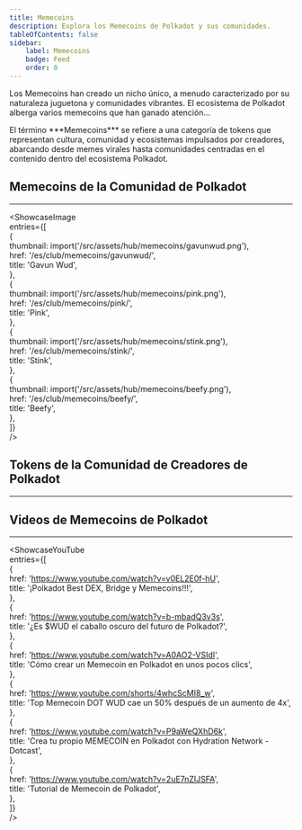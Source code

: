 ```yaml
---
title: Memecoins  
description: Explora los Memecoins de Polkadot y sus comunidades.  
tableOfContents: false  
sidebar:  
    label: Memecoins  
    badge: Feed  
    order: 0  
---
```



Los Memecoins han creado un nicho único, a menudo caracterizado por su naturaleza juguetona y comunidades vibrantes. El ecosistema de Polkadot alberga varios memecoins que han ganado atención...

<ShowcaseCTA title="¿Qué son los Memecoins?">  
El término ***Memecoins*** se refiere a una categoría de tokens que representan cultura, comunidad y ecosistemas impulsados por creadores, abarcando desde memes virales hasta comunidades centradas en el contenido dentro del ecosistema Polkadot.  
</ShowcaseCTA>

## Memecoins de la Comunidad de Polkadot  
----------------  
<ShowcaseImage  
  entries={[  
        {  
      thumbnail: import('/src/assets/hub/memecoins/gavunwud.png'),  
      href: '/es/club/memecoins/gavunwud/',  
      title: 'Gavun Wud',  
    },  
    {  
      thumbnail: import('/src/assets/hub/memecoins/pink.png'),  
      href: '/es/club/memecoins/pink/',  
      title: 'Pink',  
      },  
                         {  
      thumbnail: import('/src/assets/hub/memecoins/stink.png'),  
      href: '/es/club/memecoins/stink/',  
      title: 'Stink',  
      },  
              {  
      thumbnail: import('/src/assets/hub/memecoins/beefy.png'),  
      href: '/es/club/memecoins/beefy/',  
      title: 'Beefy',  
    },  
  ]}  
/>

## Tokens de la Comunidad de Creadores de Polkadot  
----------------

## Videos de Memecoins de Polkadot  
----------------  
<ShowcaseYouTube  
  entries={[  
        {  
      href: 'https://www.youtube.com/watch?v=v0EL2E0f-hU',  
      title: '¡Polkadot Best DEX, Bridge y Memecoins!!!',  
    },  
        {  
      href: 'https://www.youtube.com/watch?v=b-mbadQ3v3s',  
      title: '¿Es $WUD el caballo oscuro del futuro de Polkadot?',  
    },  
           {  
      href: 'https://www.youtube.com/watch?v=A0AO2-VSIdI',  
      title: 'Cómo crear un Memecoin en Polkadot en unos pocos clics',  
    },  
    {  
      href: 'https://www.youtube.com/shorts/4whcScMI8_w',  
      title: 'Top Memecoin DOT WUD cae un 50% después de un aumento de 4x',  
    },  
        {  
      href: 'https://www.youtube.com/watch?v=P9aWeQXhD6k',  
      title: 'Crea tu propio MEMECOIN en Polkadot con Hydration Network - Dotcast',  
    },  
        {  
      href: 'https://www.youtube.com/watch?v=2uE7nZIJSFA',  
      title: 'Tutorial de Memecoin de Polkadot',  
    },  
  ]}  
/>  
